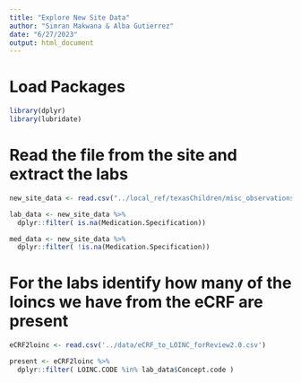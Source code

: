 ```yaml
---
title: "Explore New Site Data"
author: "Simran Makwana & Alba Gutierrez"
date: "6/27/2023"
output: html_document
---
```

# Load Packages
```r
library(dplyr)
library(lubridate)
```

# Read the file from the site and extract the labs 
```r
new_site_data <- read.csv("../local_ref/texasChildren/misc_observations.csv")

lab_data <- new_site_data %>%
  dplyr::filter( is.na(Medication.Specification))

med_data <- new_site_data %>%
  dplyr::filter( !is.na(Medication.Specification))
```

# For the labs identify how many of the loincs we have from the eCRF are present
```r
eCRF2loinc <- read.csv('../data/eCRF_to_LOINC_forReview2.0.csv')

present <- eCRF2loinc %>%
  dplyr::filter( LOINC.CODE %in% lab_data$Concept.code )
```
